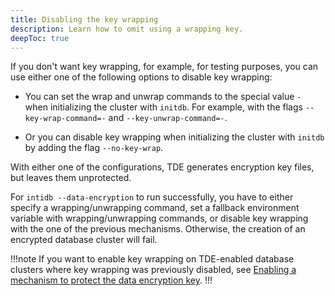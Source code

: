 ```yaml
---
title: Disabling the key wrapping
description: Learn how to omit using a wrapping key.
deepToc: true
---
```


If you don't want key wrapping, for example, for testing purposes, you can use either one of the following options to disable key wrapping: 

- You can set the wrap and unwrap commands to the special value `-` when initializing the cluster with `initdb`. For example, with the flags `--key-wrap-command=-` and `--key-unwrap-command=-`.

- Or you can disable key wrapping when initializing the cluster with `initdb` by adding the flag `--no-key-wrap`.

With either one of the configurations, TDE generates encryption key files, but leaves them unprotected.

For `intidb --data-encryption` to run successfully, you have to either specify a wrapping/unwrapping command, set a fallback environment variable with wrapping/unwrapping commands, or disable key wrapping with the one of the previous mechanisms. Otherwise, the creation of an encrypted database cluster will fail.

!!!note
   If you want to enable key wrapping on TDE-enabled database clusters where key wrapping was previously disabled, see [Enabling a mechanism to protect the data encryption key](../enabling/enabling_key_wrapper).
!!!